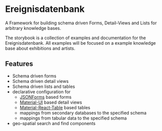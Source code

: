 
<Meta title="Introduction" />

# Ereignisdatenbank

A Framework for building schema driven Forms, Detail-Views and Lists for arbitrary knowledge bases.

The storybook is a collection of examples and documentation for the Ereignisdatenbank. All examples will be focused on a example knowledge base about exhibitions and artists.

## Features

- Schema driven forms
- Schema driven detail views
- Schema driven lists and tables
- declarative configuration for
   - [JSONForms](https://jsonforms.io) based forms
   - [Material-UI](https://material-ui.com) based detail views
   - [Material-React-Table](https://material-react-table.com) based tables
   - mappings from secondary databases to the specified schema
   - mappings from tabular data to the specified schema
- geo-spatial search and find components



